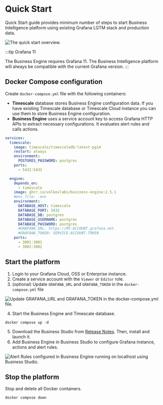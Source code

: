 
# Quick Start

Quick Start guide provides minimum number of steps to start Business Intelligence platform using existing Grafana LGTM stack and production data.

<Image
  title="The quick start overview."
  src="/img/big/quick-start/quick-start.png"
/>

:::tip Grafana 11

The Business Engine requires Grafana 11. The Business Intelligence platform will always be compatible with the current Grafana version.
:::

## Docker Compose configuration

Create `docker-compose.yml` file with the following containers:

- **Timescale** database stores Business Engine configuration data. If you have existing Timescale database or Timescale Cloud instance you can use them to store Business Engine configuration.
- **Business Engine** uses a service account key to access Grafana HTTP APIs to extract necessary configurations. It evaluates alert rules and calls actions.

```yml
services:
  timescale:
    image: timescale/timescaledb:latest-pg14
    restart: always
    environment:
      POSTGRES_PASSWORD: postgres
    ports:
      - 5432:5432

  engine:
    depends_on:
      - timescale
    image: ghcr.io/volkovlabs/business-engine:2.5.1
    #env_file: .env
    environment:
      DATABASE_HOST: timescale
      DATABASE_PORT: 5432
      DATABASE_DB: postgres
      DATABASE_USERNAME: postgres
      DATABASE_PASSWORD: postgres
      #GRAFANA_URL: https://MY-ACCOUNT.grafana.net
      #GRAFANA_TOKEN: SERVICE-ACCOUNT-TOKEN
    ports:
      - 3001:3001
      - 3002:3002
```

## Start the platform

1. Login to your Grafana Cloud, OSS or Enterprise instance.
2. Create a service account with the `Viewer` or `Editor` role.
3. (optional) Update `GRAFANA_URL` and `GRAFANA_TOKEN` in the `docker-compose.yml` file

<Image
  title="Update GRAFANA_URL and GRAFANA_TOKEN in the docker-compose.yml file."
  src="/img/big/quick-start/token-yml.png"
/>

4. Start the Business Engine and Timescale database.

```
docker compose up -d
```

5. Download the Business Studio from [Release Notes](../release). Then, install and launch it.
6. Add Business Engine in Business Studio to configure Grafana instance, actions and alert rules.

<Image
  title="Alert Rules configured in Business Engine running on localhost using Business Studio."
  src="/img/big/business-studio/alerts.png"
/>

## Stop the platform

Stop and delete all Docker containers.

```
docker compose down
```
